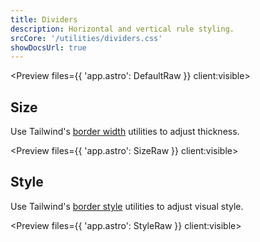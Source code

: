 ```yaml
---
title: Dividers
description: Horizontal and vertical rule styling.
srcCore: '/utilities/dividers.css'
showDocsUrl: true
---
```



<Preview files={{ 'app.astro': DefaultRaw }} client:visible>
	<Default />
</Preview>

## Size

Use Tailwind's [border width](https://tailwindcss.com/docs/border-width) utilities to adjust thickness.

<Preview files={{ 'app.astro': SizeRaw }} client:visible>
	<Size />
</Preview>

## Style

Use Tailwind's [border style](https://tailwindcss.com/docs/border-style) utilities to adjust visual style.

<Preview files={{ 'app.astro': StyleRaw }} client:visible>
	<Style />
</Preview>

## Colors

Use any Tailwind or Skeleton [colors or pairing](/docs/design/colors).

<Preview files={{ 'app.astro': ColorsRaw }} client:visible>
	<Colors />
</Preview>

## Vertical

Use `vr` for a vertical rule, which supports all above styles. Make sure to set the height.

<Preview files={{ 'app.astro': VertRaw }} client:visible>
	<Vert />
</Preview>
